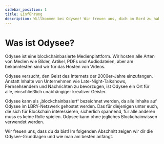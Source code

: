 ---
sidebar_position: 1
title: Einführung
description: Willkommen bei Odysee! Wir freuen uns, dich an Bord zu haben.
---

# Was ist Odysee?

Odysee ist eine blockchainbasierte Medienplattform. Wir hosten alle Arten von Medien wie Bilder, Artikel, PDFs und Audiodateien, aber am bekanntesten sind wir für das Hosten von Videos.

Odysee versucht, den Geist des Internets der 2000er-Jahre einzufangen. Anstatt Inhalte von Unternehmen wie Late-Night-Talkshows, Fernsehsendern und Nachrichten zu bevorzugen, ist Odysee ein Ort für alle, einschließlich unabhängiger kreativer Geister.

Odysee kann als „blockchainbasiert“ bezeichnet werden, da alle Inhalte auf Odysee im LBRY-Netzwerk gehostet werden. Das für diejenigen unter euch, die sich für Blockchain interessieren, sicherlich spannend, für alle anderen muss es keine Rolle spielen. Odysee kann ohne jegliches Blockchainwissen verwendet werden.

Wir freuen uns, dass du da bist! Im folgenden Abschnitt zeigen wir dir die Odysee-Grundlagen und wie man am besten anfängt.
